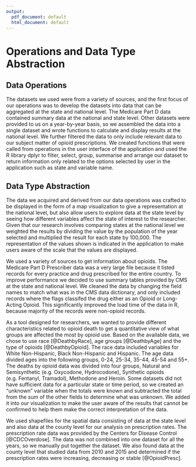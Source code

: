 ```yaml
---
output:
  pdf_document: default
  html_document: default
---
```

# Operations and Data Type Abstraction {#data}

## Data Operations

The datasets we used were from a variety of sources, and the first focus of our operations was to develop the datasets into data that can be aggregated at the state and national level. The Medicare Part D data contained summary data at the national and state level. Other datasets were provided to us on a year-by-year basis, so we assembled the data into a single dataset and wrote functions to calculate and display results at the national level. We further filtered the data to only include relevant data to our subject matter of opioid prescriptions. We created functions that were called from operations in the user interface of the application and used the R library dplyr to filter, select, group, summarise and arrange our dataset to return information only related to the options selected by user in the application such as state and variable name.


## Data Type Abstraction

The data we acquired and derived from our data operations was crafted to be displayed in the form of a map visualization to give a representation at the national level, but also allow users to explore data at the state level by seeing how different variables affect the state of interest to the researcher. Given that our research involves comparing states at the national level we weighted the results by dividing the value by the population of the year selected and multiplied the result for each state by 100,000. The representation of the values shown is indicated in the application to make users aware of the scale that the values are displayed.

We used a variety of sources to get information about opioids. The Medicare Part D Prescriber data was a very large file because it listed records for every practice and drug prescribed for the entire country. To improve performance we decided to use summary tables provided by CMS at the state and national level. We cleaned the data by changing the field names to match what was in the CMS data dictionary, and only included records where the flags classifed the drug either as an Opioid or Long-Acting Opioid. This significantly improved the load time of the data in R, because majority of the records were non-opioid records.

As a tool designed for researchers, we wanted to provide different characteristics related to opioid death to get a quantitative view of what groups are affected the most by opioid use. Based on the available data, we chose to use race [@DeathbyRace], age groups [@DeathbyAge] and the type of opioids [@DeathbyOpioid].  The race data included variables for White Non-Hispanic, Black Non-Hispanic and Hispanic.  The age data divided ages into the following groups, 0-24, 25-34, 35-44, 45-54 and 55+.  The deaths by opioid data was divided into four groups, Natural and Semisynthetic (e.g. Oxycodone, Hydrocodone), Synthetic opioids (e.g. Fentanyl, Tramadol), Methodone and Heroin.  Some datasets did not have sufficient data for a particular state or time period, so we created an “unknown” variable when the totals were known and subtracted the total from the sum of the other fields to determine what was unknown. We added it into our visualization to make the user aware of the results that cannot be confirmed to help them make the correct interpretation of the data.

We used shapefiles for the spatial data consisting of data at the state level and also data at the county level for our analysis on prescription rates. The prescription rate data was provided by the Centers for Disease Control [@CDCOverdose].  The data was not combined into one dataset for all the years, so we manually put together the dataset. We also found data at the county level that studied data from 2010 and 2015 and determined if the prescription rates were increasing, decreasing or stable [@OpioidPresc].
